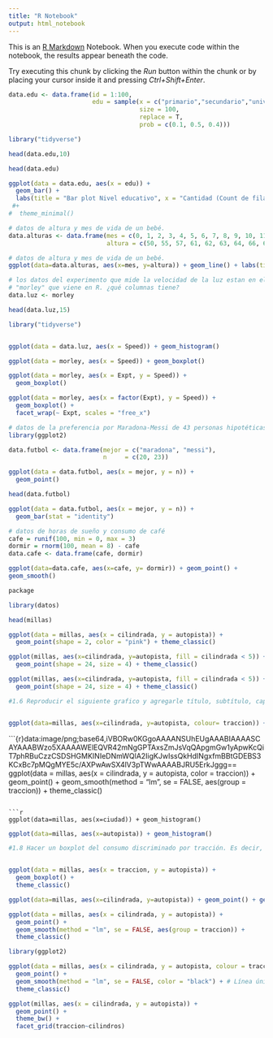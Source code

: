 ```yaml
---
title: "R Notebook"
output: html_notebook
---
```


This is an [R Markdown](http://rmarkdown.rstudio.com) Notebook. When you execute code within the notebook, the results appear beneath the code. 

Try executing this chunk by clicking the *Run* button within the chunk or by placing your cursor inside it and pressing *Ctrl+Shift+Enter*. 

```r
data.edu <- data.frame(id = 1:100, 
                       edu = sample(x = c("primario","secundario","universitario"), 
                                    size = 100, 
                                    replace = T, 
                                    prob = c(0.1, 0.5, 0.4)))

```
```r
library("tidyverse")

```


```r
head(data.edu,10)

```
```r
head(data.edu)

```

```r
ggplot(data = data.edu, aes(x = edu)) +
  geom_bar() +
  labs(title = "Bar plot Nivel educativo", x = "Cantidad (Count de filas)", y = "Tipo de institucion")
 #+
#  theme_minimal()
```



```r
# datos de altura y mes de vida de un bebé.
data.alturas <- data.frame(mes = c(0, 1, 2, 3, 4, 5, 6, 7, 8, 9, 10, 11, 12),
                           altura = c(50, 55, 57, 61, 62, 63, 64, 66, 68, 69, 71, 73, 75))

```

```r
# datos de altura y mes de vida de un bebé.
ggplot(data=data.alturas, aes(x=mes, y=altura)) + geom_line() + labs(title = "Altura vs tiempo de un bebé", x="Altura", y="Mes")

```

```r
# los datos del experimento que mide la velocidad de la luz estan en el data frame 
# "morley" que viene en R. ¿qué columnas tiene?
data.luz <- morley

head(data.luz,15)


```

```r

library("tidyverse")


ggplot(data = data.luz, aes(x = Speed)) + geom_histogram()
```

```r
ggplot(data = morley, aes(x = Speed)) + geom_boxplot()

```
```r
ggplot(data = morley, aes(x = Expt, y = Speed)) +
  geom_boxplot()

```

```r
ggplot(data = morley, aes(x = factor(Expt), y = Speed)) +
  geom_boxplot() +
  facet_wrap(~ Expt, scales = "free_x")
```
```r
# datos de la preferencia por Maradona-Messi de 43 personas hipotéticas:
library(ggplot2)

data.futbol <- data.frame(mejor = c("maradona", "messi"),
                          n     = c(20, 23))

ggplot(data = data.futbol, aes(x = mejor, y = n)) +
  geom_point()


```

```r
head(data.futbol)
```
```r
ggplot(data = data.futbol, aes(x = mejor, y = n)) +
  geom_bar(stat = "identity")
```
```r
# datos de horas de sueño y consumo de café
cafe = runif(100, min = 0, max = 3)
dormir = rnorm(100, mean = 8) - cafe
data.cafe <- data.frame(cafe, dormir) 

ggplot(data=data.cafe, aes(x=cafe, y= dormir)) + geom_point() +
geom_smooth()
```

```r
package
```

```r
library(datos)

head(millas)

```

```r
ggplot(data = millas, aes(x = cilindrada, y = autopista)) +
  geom_point(shape = 2, color = "pink") + theme_classic()


```

```r
ggplot(millas, aes(x=cilindrada, y=autopista, fill = cilindrada < 5)) + 
  geom_point(shape = 24, size = 4) + theme_classic()

```

```r
ggplot(millas, aes(x=cilindrada, y=autopista, fill = cilindrada < 5)) + 
  geom_point(shape = 24, size = 4) + theme_classic()
```
```r
#1.6 Reproducir el siguiente grafico y agregarle título, subtítulo, caption. Cambiarle el label del eje x y del eje y.


ggplot(data=millas, aes(x=cilindrada, y=autopista, colour= traccion)) + geom_point() + geom_line() + theme_classic()
```
```{r}data:image/png;base64,iVBORw0KGgoAAAANSUhEUgAAABIAAAASCAYAAABWzo5XAAAAWElEQVR42mNgGPTAxsZmJsVqQApgmGw1yApwKcQiT7phRBuCzzCSDSHGMKINIeDNmWQlA2IigKJwIssQkHdINgxfmBBtGDEBS3KCxBc7pMQgMYE5c/AXPwAwSX4lV3pTWwAAAABJRU5ErkJggg==
ggplot(data = millas, aes(x = cilindrada, y = autopista, color = traccion)) +
  geom_point() +
  geom_smooth(method = "lm", se = FALSE, aes(group = traccion)) +
  theme_classic()

```

```r
ggplot(data=millas, aes(x=ciudad)) + geom_histogram()
```


```r
ggplot(data=millas, aes(x=autopista)) + geom_histogram()
```

```r


#1.8 Hacer un boxplot del consumo discriminado por tracción. Es decir, 3 boxplots. ¿Cuál es la tracción que menos consume?


ggplot(data = millas, aes(x = traccion, y = autopista)) +
  geom_boxplot() +
  theme_classic()

```
```r
ggplot(data=millas, aes(x=cilindrada, y=autopista)) + geom_point() + geom_smooth(method="lm")
```

```r
ggplot(data = millas, aes(x = cilindrada, y = autopista)) +
  geom_point() +
  geom_smooth(method = "lm", se = FALSE, aes(group = traccion)) +
  theme_classic()

```

```r


library(ggplot2)

ggplot(data = millas, aes(x = cilindrada, y = autopista, colour = traccion)) +
  geom_point() +
  geom_smooth(method = "lm", se = FALSE, color = "black") + # Línea única en color negro
  theme_classic()

```
```r
ggplot(millas, aes(x = cilindrada, y = autopista)) + 
  geom_point() +
  theme_bw() + 
  facet_grid(traccion~cilindros)

```

```r

```

